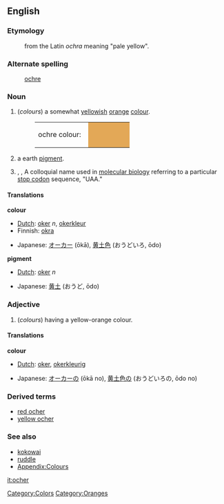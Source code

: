 {{Wikipedia}}
==English==
===Etymology===
:from the Latin ''ochra'' meaning "pale yellow".
===Alternate spelling===
:[[ochre]]
===Noun===
#(''colours'')  a somewhat [[yellow]]ish [[orange]] [[color|colour]].
#:<table><tr><td>ochre colour: &nbsp;</td><td bgcolor="#E3A857" width="80">&nbsp; </td></tr></table>
#a earth [[pigment]].
#{{biology}}, {{genetics}}, {{biochemistry}} A colloquial name used in [[molecular biology]] referring to a particular [[stop codon]] sequence, "UAA."

====Translations====
'''colour'''
{{top}}
*[[Dutch]]: [[oker]] ''n'', [[okerkleur]]
*Finnish: [[okra]]
{{mid}}
*Japanese: [[オーカー]] (ōkā), [[黄土色]] (おうどいろ, ōdo)
{{bottom}}

'''pigment'''
{{top}}
*[[Dutch]]: [[oker]] ''n''
{{mid}}
*Japanese: [[黄土]] (おうど, ōdo)
{{bottom}}

===Adjective===
#(''colours'')   having a yellow-orange colour.

====Translations====
'''colour'''
{{top}}
*[[Dutch]]: [[oker]], [[okerkleurig]]
{{mid}}
*Japanese: [[オーカー]]の (ōkā no), [[黄土色]]の (おうどいろの, ōdo no)
{{bottom}}

===Derived terms===
*[[red ocher]]
*[[yellow ocher]]

===See also===
*[[kokowai]]
*[[ruddle]]
*[[Wiktionary_Appendix:Colours|Appendix:Colours]]

[[Category:Colors]]
[[Category:Oranges]]

[[it:ocher]]
